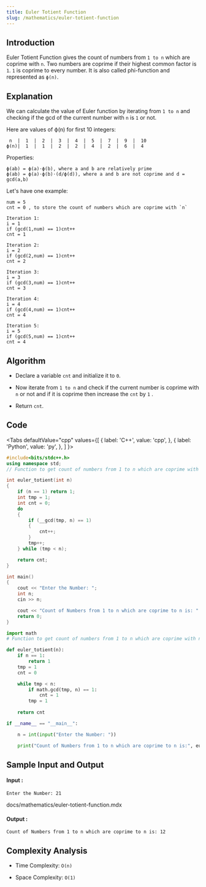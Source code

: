 ```yaml
---
title: Euler Totient Function
slug: /mathematics/euler-totient-function
---
```


## Introduction

Euler Totient Function gives the count of numbers from `1 to n` which are coprime with `n`. Two numbers are coprime if their highest common factor is `1`. `1` is coprime to every number. It is also called phi-function and represented as `ϕ(n)`.

## Explanation 

We can calculate the value of Euler function by iterating from `1 to n` and checking if the gcd of the current number with `n` is `1` or not.

Here are values of ϕ(n) for first 10 integers:
```
 n  |  1  |  2  |  3  |  4  |  5  |  7  |  9  |  10
ϕ(n)|  1  |  1  |  2  |  2  |  4  |  2  |  6  |  4
```

Properties:
```
ϕ(ab) = ϕ(a)⋅ϕ(b), where a and b are relatively prime
ϕ(ab) = ϕ(a)⋅ϕ(b)⋅(d/ϕ(d)), where a and b are not coprime and d = gcd(a,b)
```

Let's have one example: 
```
num = 5
cnt = 0 , to store the count of numbers which are coprime with `n`

Iteration 1:
i = 1
if (gcd(1,num) == 1)cnt++
cnt = 1

Iteration 2:
i = 2
if (gcd(2,num) == 1)cnt++
cnt = 2

Iteration 3:
i = 3
if (gcd(3,num) == 1)cnt++
cnt = 3

Iteration 4:
i = 4
if (gcd(4,num) == 1)cnt++
cnt = 4

Iteration 5:
i = 5
if (gcd(5,num) == 1)cnt++
cnt = 4
```

## Algorithm

- Declare a variable `cnt` and initialize it to `0`.

- Now iterate from `1 to n` and check if the current number is coprime with `n` or not and if it is coprime then increase the `cnt` by `1` . 

- Return `cnt`.

## Code


<Tabs
  defaultValue="cpp"
  values={[
    { label: 'C++', value: 'cpp', },
    { label: 'Python', value: 'py', },
  ]
}>
<TabItem value="cpp">

```cpp
#include<bits/stdc++.h>
using namespace std;
// Function to get count of numbers from 1 to n which are coprime with n

int euler_totient(int n) 
{
    if (n == 1) return 1;
    int tmp = 1;
    int cnt = 0;
    do 
    {
        if (__gcd(tmp, n) == 1) 
        {
            cnt++;
        }
        tmp++;
    } while (tmp < n);

    return cnt;
}

int main() 
{
    cout << "Enter the Number: ";
    int n;
    cin >> n;

    cout << "Count of Numbers from 1 to n which are coprime to n is: " << euler_totient(n);
    return 0;
}
```
</TabItem>

<TabItem value="py">

```python   
import math
# Function to get count of numbers from 1 to n which are coprime with n

def euler_totient(n):
    if n == 1:
        return 1
    tmp = 1
    cnt = 0

    while tmp < n:
        if math.gcd(tmp, n) == 1:
            cnt = 1
        tmp = 1
        
    return cnt

if __name__ == "__main__":

    n = int(input("Enter the Number: "))

    print("Count of Numbers from 1 to n which are coprime to n is:", euler_totient(n))
```
</TabItem>

</Tabs>

## Sample Input and Output

#### Input :

```
Enter the Number: 21
```
docs/mathematics/euler-totient-function.mdx
#### Output :
```
Count of Numbers from 1 to n which are coprime to n is: 12
```

## Complexity Analysis

- Time Complexity: `O(n)`

- Space Complexity: `O(1)`